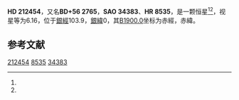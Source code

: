 {{Starbox begin
| name = HD 212454
}}
{{Starbox observe
| epoch = [[J2000.0|J2000.0]]
| constell = {{星座名待查}}<ref name=SIMBAD>{{cite web
 | url=http://simbad.u-strasbg.fr/simbad/sim-id?Ident=HR+8535
 | title =Pulsating variable Star
 | publisher=Centre de Données astronomiques de Strasbourg
 | work=SIMBAD
 | accessdate=2012-07-13}}</ref><ref name=DATA>{{cite web
 | url=http://vizier.u-strasbg.fr/viz-bin/VizieR-5?-out.add=.&-source=5050&-corr=PK=HR&-out.max=9999&HR=8535
 | title=VizieR Detailed Page
 | accessdate=2012-07-13
 | archive-date=2016-03-05
 | archive-url=https://web.archive.org/web/20160305003210/http://vizier.u-strasbg.fr/viz-bin/VizieR-5?-out.add=.&-source=5050&-corr=PK=HR&-out.max=9999&HR=8535
 | dead-url=no
 }}</ref>
| 星官 = 
| ra = {{RA|22|23|0.2}}<ref name=SIMBAD /><ref name=DATA />
| dec = {{DEC|+57|17|4}}<ref name=SIMBAD /><ref name=DATA />
| appmag_v = 6.16<ref name=SIMBAD /><ref name=DATA />
}}
{{Starbox character
| class = B8III-IV<ref name=SIMBAD /><ref name=DATA />
| b-v = -0.13<ref name=SIMBAD /><ref name=DATA />
| u-b = -0.55<ref name=SIMBAD /><ref name=DATA />
| r-i = <ref name=SIMBAD /><ref name=DATA />
| variable = 
}}
{{Starbox astrometry
| radial_v = -0.55
| prop_mo_ra = -13
| parallax = 
| p_error = 
}}
{{Starbox catalog
| names =BD+56 2765，[[SAO星表|SAO]] 34383，[[HD星表|HD]] 212454，[[HR星表|HR]] 8535}}
{{Starbox reference |Simbad=HR+8535}}
{{Starbox end}}

'''HD 212454'''，又名'''BD+56 2765'''，'''SAO 34383'''、'''HR 8535'''，是一颗恒星<ref name=SIMBAD /><ref name=DATA />，视星等为6.16，位于[[銀道座標系|銀經]]103.9，[[銀道座標系|銀緯]]0，其[[B1900.0|B1900.0]]坐标为赤經{{RA|22|19|18.7}}，赤緯{{DEC|+56|0|43}}。

== 参考文献 ==
{{reflist}}

{{star-stub}}

[[Category:HD和HDE天體|212454]]
[[Category:HR天體|8535]]
[[Category:SAO天體|34383]]